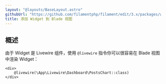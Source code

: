 ```yaml
---
layout: "@layouts/BaseLayout.astro"
githubUrl: "https://github.com/filamentphp/filament/edit/3.x/packages/widgets/docs/04-adding-a-widget-to-a-blade-view.md"
title: 添加 Widget 到 Blade 视图
---
```


## 概述

由于 Widget 是 Livewire 组件，使用 `@livewire` 指令你可以很容易在 Blade 视图中渲染 Widget：

```blade
<div>
    @livewire(\App\Livewire\Dashboard\PostsChart::class)
</div>
```
